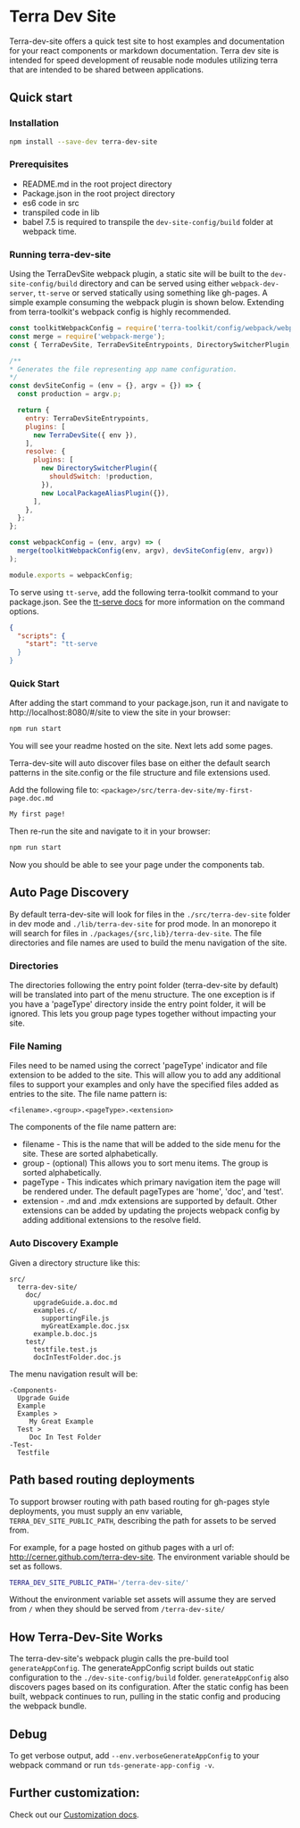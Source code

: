 
<Badge />

# Terra Dev Site

Terra-dev-site offers a quick test site to host examples and documentation for your react components or markdown documentation. Terra dev site is intended for speed development of reusable node modules utilizing terra that are intended to be shared between applications.

## Quick start

### Installation

``` bash
npm install --save-dev terra-dev-site
```

### Prerequisites

* README.md in the root project directory
* Package.json in the root project directory
* es6 code in src
* transpiled code in lib
* babel 7.5 is required to transpile the `dev-site-config/build` folder at webpack time.

### Running terra-dev-site

Using the TerraDevSite webpack plugin, a static site will be built to the `dev-site-config/build` directory and can be served using either `webpack-dev-server`, `tt-serve` or served statically using something like gh-pages. A simple example consuming the webpack plugin is shown below. Extending from terra-toolkit's webpack config is highly recommended.

```javascript
const toolkitWebpackConfig = require('terra-toolkit/config/webpack/webpack.config')
const merge = require('webpack-merge');
const { TerraDevSite, TerraDevSiteEntrypoints, DirectorySwitcherPlugin, LocalPackageAliasPlugin } = require('terra-dev-site');

/**
* Generates the file representing app name configuration.
*/
const devSiteConfig = (env = {}, argv = {}) => {
  const production = argv.p;

  return {
    entry: TerraDevSiteEntrypoints,
    plugins: [
      new TerraDevSite({ env }),
    ],
    resolve: {
      plugins: [
        new DirectorySwitcherPlugin({
          shouldSwitch: !production,
        }),
        new LocalPackageAliasPlugin({}),
      ],
    },
  };
};

const webpackConfig = (env, argv) => (
  merge(toolkitWebpackConfig(env, argv), devSiteConfig(env, argv))
);

module.exports = webpackConfig;
```

To serve using `tt-serve`, add the following terra-toolkit command to your package.json. See the [tt-serve docs](https://github.com/cerner/terra-toolkit-boneyard/blob/master/scripts/serve/Serve.md#cli) for more information on the command options.

```json
{
  "scripts": {
    "start": "tt-serve
  }
}
```

### Quick Start

After adding the start command to your package.json, run it and navigate to http://localhost:8080/#/site to view the site in your browser:

```bash
npm run start
```

You will see your readme hosted on the site. Next lets add some pages.

Terra-dev-site will auto discover files base on either the default search patterns in the site.config or the file structure and file extensions used.

Add the following file to: `<package>/src/terra-dev-site/my-first-page.doc.md`

```md
My first page!
```

Then re-run the site and navigate to it in your browser:

```bash
npm run start
```

Now you should be able to see your page under the components tab.

## Auto Page Discovery

By default terra-dev-site will look for files in the `./src/terra-dev-site` folder in dev mode and `./lib/terra-dev-site` for prod mode. In an monorepo it will search for files in `./packages/{src,lib}/terra-dev-site`. The file directories and file names are used to build the menu navigation of the site.

### Directories

The directories following the entry point folder (terra-dev-site by default) will be translated into part of the menu structure. The one exception is if you have a 'pageType' directory inside the entry point folder, it will be ignored. This lets you group page types together without impacting your site.

### File Naming

Files need to be named using the correct 'pageType' indicator and file extension to be added to the site. This will allow you to add any additional files to support your examples and only have the specified files added as entries to the site. The file name pattern is:

`<filename>.<group>.<pageType>.<extension>`

The components of the file name pattern are:

* filename - This is the name that will be added to the side menu for the site. These are sorted alphabetically.
* group - (optional) This allows you to sort menu items. The group is sorted alphabetically.
* pageType - This indicates which primary navigation item the page will be rendered under. The default pageTypes are 'home', 'doc', and 'test'.
* extension - .md and .mdx extensions are supported by default. Other extensions can be added by updating the projects webpack config by adding additional extensions to the resolve field.

### Auto Discovery Example

Given a directory structure like this:

```
src/
  terra-dev-site/
    doc/
      upgradeGuide.a.doc.md
      examples.c/
        supportingFile.js
        myGreatExample.doc.jsx
      example.b.doc.js
    test/
      testfile.test.js
      docInTestFolder.doc.js
```

The menu navigation result will be:

```
-Components-
  Upgrade Guide
  Example
  Examples >
     My Great Example
  Test >
     Doc In Test Folder
-Test-
  Testfile
```

## Path based routing deployments

To support browser routing with path based routing for gh-pages style deployments, you must supply an env variable, `TERRA_DEV_SITE_PUBLIC_PATH`, describing the path for assets to be served from.

For example, for a page hosted on github pages with a url of: http://cerner.github.com/terra-dev-site. The environment variable should be set as follows.

```bash
TERRA_DEV_SITE_PUBLIC_PATH='/terra-dev-site/'
```

Without the environment variable set assets will assume they are served from `/` when they should be served from `/terra-dev-site/`

## How Terra-Dev-Site Works

The terra-dev-site's webpack plugin calls the pre-build tool `generateAppConfig`. The generateAppConfig script builds out static configuration to the `./dev-site-config/build` folder. `generateAppConfig` also discovers pages based on its configuration. After the static config has been built, webpack continues to run, pulling in the static config and producing the webpack bundle.

## Debug

To get verbose output, add `--env.verboseGenerateAppConfig` to your webpack command or run `tds-generate-app-config -v`.

## Further customization:

Check out our [Customization docs](/dev_tools/terra-dev-site/terra-dev-site/site-config/site-config).
